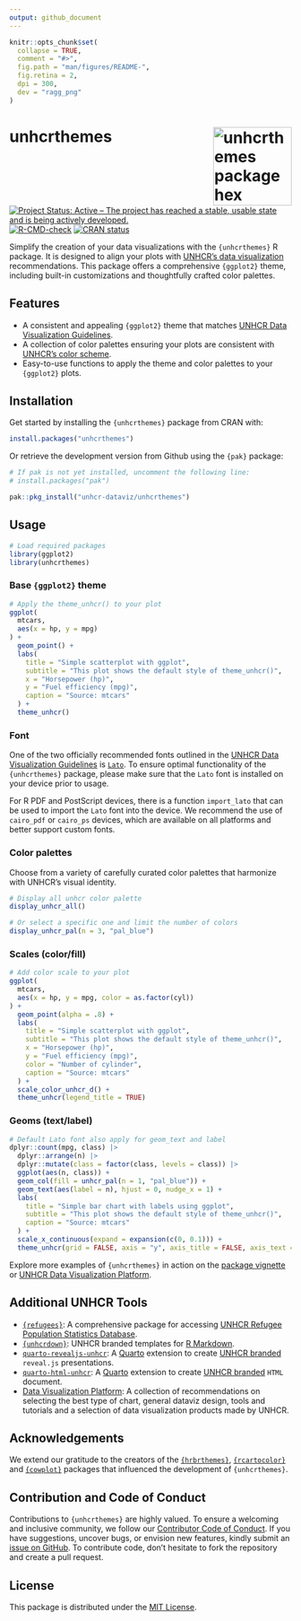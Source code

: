 ```yaml
---
output: github_document
---
```


<!-- README.md is generated from README.Rmd. Please edit that file -->

```r
knitr::opts_chunk$set(
  collapse = TRUE,
  comment = "#>",
  fig.path = "man/figures/README-",
  fig.retina = 2,
  dpi = 300,
  dev = "ragg_png"
)
```

# unhcrthemes <img src='man/figures/logo.svg' align="right" alt="unhcrthemes package hex sticker" width="140" />

<!-- badges: start -->
[![Project Status: Active – The project has reached a stable, usable state and is being actively developed.](https://www.repostatus.org/badges/latest/active.svg)](https://www.repostatus.org/#active)
[![R-CMD-check](https://github.com/unhcr-dataviz/unhcrthemes/actions/workflows/R-CMD-check.yaml/badge.svg)](https://github.com/unhcr-dataviz/unhcrthemes/actions/workflows/R-CMD-check.yaml)
[![CRAN status](https://www.r-pkg.org/badges/version/unhcrthemes)](https://CRAN.R-project.org/package=unhcrthemes)
<!-- badges: end -->

Simplify the creation of your data visualizations with the `{unhcrthemes}` R package. It is designed to align your plots with [UNHCR's data visualization](https://dataviz.unhcr.org/general_guidance/) recommendations. This package offers a comprehensive `{ggplot2}` theme, including built-in customizations and thoughtfully crafted color palettes.

## Features

- A consistent and appealing `{ggplot2}` theme that matches [UNHCR Data Visualization Guidelines](https://dataviz.unhcr.org/general_guidance/).
- A collection of color palettes ensuring your plots are consistent with [UNHCR's color scheme](https://dataviz.unhcr.org/general_guidance/).
- Easy-to-use functions to apply the theme and color palettes to your `{ggplot2}` plots.

## Installation

Get started by installing the `{unhcrthemes}` package from CRAN with:

```r
install.packages("unhcrthemes")
```

Or retrieve the development version from Github using the `{pak}` package:

```r
# If pak is not yet installed, uncomment the following line:
# install.packages("pak")

pak::pkg_install("unhcr-dataviz/unhcrthemes")
```

## Usage

```r
# Load required packages
library(ggplot2)
library(unhcrthemes)
```

### Base `{ggplot2}` theme

```r
# Apply the theme_unhcr() to your plot
ggplot(
  mtcars,
  aes(x = hp, y = mpg)
) +
  geom_point() +
  labs(
    title = "Simple scatterplot with ggplot",
    subtitle = "This plot shows the default style of theme_unhcr()",
    x = "Horsepower (hp)",
    y = "Fuel efficiency (mpg)",
    caption = "Source: mtcars"
  ) +
  theme_unhcr()
```

### Font

One of the two officially recommended fonts outlined in the [UNHCR Data Visualization Guidelines](https://dataviz.unhcr.org/general_guidance/) is [`Lato`](https://fonts.google.com/specimen/Lato). To ensure optimal functionality of the `{unhcrthemes}` package, please make sure that the `Lato` font is installed on your device prior to usage.

For R PDF and PostScript devices, there is a function `import_lato` that can be used to import the `Lato` font into the device. We recommend the use of `cairo_pdf` or `cairo_ps` devices, which are available on all platforms and better support custom fonts.

### Color palettes

Choose from a variety of carefully curated color palettes that harmonize with UNHCR's visual identity.

```r
# Display all unhcr color palette
display_unhcr_all()
```

```r
# Or select a specific one and limit the number of colors
display_unhcr_pal(n = 3, "pal_blue")
```

### Scales (color/fill)

```r
# Add color scale to your plot
ggplot(
  mtcars,
  aes(x = hp, y = mpg, color = as.factor(cyl))
) +
  geom_point(alpha = .8) +
  labs(
    title = "Simple scatterplot with ggplot",
    subtitle = "This plot shows the default style of theme_unhcr()",
    x = "Horsepower (hp)",
    y = "Fuel efficiency (mpg)",
    color = "Number of cylinder",
    caption = "Source: mtcars"
  ) +
  scale_color_unhcr_d() +
  theme_unhcr(legend_title = TRUE)
```

### Geoms (text/label)

```r
# Default Lato font also apply for geom_text and label
dplyr::count(mpg, class) |>
  dplyr::arrange(n) |>
  dplyr::mutate(class = factor(class, levels = class)) |>
  ggplot(aes(n, class)) +
  geom_col(fill = unhcr_pal(n = 1, "pal_blue")) +
  geom_text(aes(label = n), hjust = 0, nudge_x = 1) +
  labs(
    title = "Simple bar chart with labels using ggplot",
    subtitle = "This plot shows the default style of theme_unhcr()",
    caption = "Source: mtcars"
  ) +
  scale_x_continuous(expand = expansion(c(0, 0.1))) +
  theme_unhcr(grid = FALSE, axis = "y", axis_title = FALSE, axis_text = "y")
```

Explore more examples of `{unhcrthemes}` in action on the [package vignette](https://unhcr-dataviz.github.io/unhcrthemes/articles/intro-unhcrthemes.html) or [UNHCR Data Visualization Platform](https://dataviz.unhcr.org/tools/r/).

## Additional UNHCR Tools

- [`{refugees}`](https://github.com/PopulationStatistics/refugees): A comprehensive package for accessing [UNHCR Refugee Population Statistics Database](https://www.unhcr.org/refugee-statistics/download/).
- [`{unhcrdown}`](https://github.com/unhcr-dataviz/unhcrdown): UNHCR branded templates for [R Markdown](https://rmarkdown.rstudio.com/).
- [`quarto-revealjs-unhcr`](https://github.com/unhcr-dataviz/quarto-revealjs-unhcr): A [Quarto](https://quarto.org/) extension to create [UNHCR branded](https://www.unhcr.org/brand) `reveal.js` presentations.
- [`quarto-html-unhcr`](https://github.com/unhcr-dataviz/quarto-html-unhcr): A [Quarto](https://quarto.org/) extension to create [UNHCR branded](https://www.unhcr.org/brand) `HTML` document.
- [Data Visualization Platform](https://dataviz.unhcr.org/): A collection of recommendations on selecting the best type of chart, general dataviz design, tools and tutorials and a selection of data visualization products made by UNHCR.

## Acknowledgements

We extend our gratitude to the creators of the [`{hrbrthemes}`](https://github.com/hrbrmstr/hrbrthemes), [`{rcartocolor}`](https://github.com/Nowosad/rcartocolor) and [`{cowplot}`](https://github.com/wilkelab/cowplot/) packages that influenced the development of `{unhcrthemes}`.

## Contribution and Code of Conduct

Contributions to `{unhcrthemes}` are highly valued. To ensure a welcoming and inclusive community, we follow our [Contributor Code of Conduct](https://contributor-covenant.org/version/2/0/CODE_OF_CONDUCT.html). If you have suggestions, uncover bugs, or envision new features, kindly submit an [issue on GitHub](https://github.com/unhcr-dataviz/unhcrthemes/issues). To contribute code, don't hesitate to fork the repository and create a pull request.

## License

This package is distributed under the [MIT License](https://github.com/unhcr-dataviz/unhcrthemes/blob/master/LICENSE.md).
